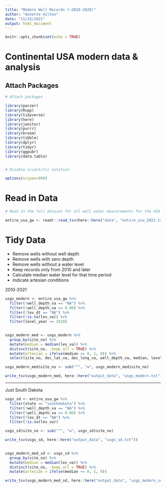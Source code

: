 ```yaml
---
title: "Modern Well Records (~2010-2020)"
author: "Annette Hilton"
date: "11/15/2021"
output: html_document
---
```


```r
knitr::opts_chunk$set(echo = TRUE)
```

# Continental USA modern data & analysis 

## Attach Packages

```r
# Attach packages 

library(parzer)
library(Rcpp)
library(tidyverse)
library(here)
library(janitor)
library(purrr)
library(broom)
library(tibble)
library(dplyr)
library(tidyr)
library(ggpubr)
library(data.table)


# Disable scientific notation 

options(scipen=999)
```

# Read in Data

```r
# Read in the full dataset for all well water measurements for the USA 

entire_usa_gw <- readr::read_tsv(here::here("data", "entire_usa_2021.txt"))
```

# Tidy Data 

- Remove wells without well depth 
- Remove wells with zero depth 
- Remove wells without a water level 
- Keep records only from 2010 and later 
- Calculate median water level for that time period 
- Indicate artesian conditions
 
 
 2010-2021 
 
```r
usgs_modern <- entire_usa_gw %>% 
  filter(!well_depth_va == "NA") %>% 
  filter(!well_depth_va == 0.00) %>% 
  filter(!lev_dt == "NA") %>%
  filter(!is.na(lev_va)) %>% 
  filter(level_year >= 2010)
  

usgs_modern_med <- usgs_modern %>% 
  group_by(site_no) %>% 
  mutate(median = median(lev_va)) %>% 
  distinct(site_no, .keep_all = TRUE) %>% 
  mutate(artesian = ifelse(median <= 0, 1, 0)) %>% 
  select(site_no, dec_lat_va, dec_long_va, well_depth_va, median, level_date, level_year, id.x, artesian)

usgs_modern_med$site_no <- sub("^", "w", usgs_modern_med$site_no)

write_tsv(usgs_modern_med, here::here("output_data", "usgs_modern.txt"))
```
 
------------------------------------------------------------------------------------
Just South Dakota 


```r
usgs_sd <- entire_usa_gw %>% 
  filter(state == "southdakota") %>% 
  filter(!well_depth_va == "NA") %>% 
  filter(!well_depth_va == 0.00) %>% 
  filter(!lev_dt == "NA") %>%
  filter(!is.na(lev_va)) 

usgs_sd$site_no <- sub("^", "w", usgs_sd$site_no)

write_tsv(usgs_sd, here::here("output_data", "usgs_sd.txt"))
  

usgs_modern_med_sd <- usgs_sd %>% 
  group_by(site_no) %>% 
  mutate(median = median(lev_va)) %>% 
  distinct(site_no, .keep_all = TRUE) %>% 
  mutate(artesian = ifelse(median <= 0, 1, 0))

write_tsv(usgs_modern_med_sd, here::here("output_data", "usgs_modern_sd.txt"))
```


